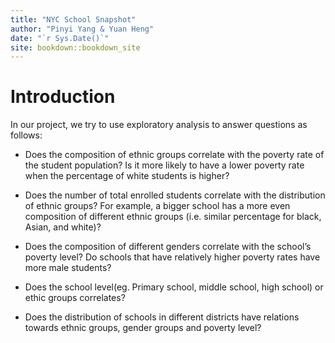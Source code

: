 ```yaml
--- 
title: "NYC School Snapshot"
author: "Pinyi Yang & Yuan Heng"
date: "`r Sys.Date()`"
site: bookdown::bookdown_site
---
```


# Introduction

In our project, we try to use exploratory analysis to answer questions as follows:

* Does the composition of ethnic groups correlate with the poverty rate of the student population? Is it more likely to have a lower poverty rate when the percentage of white students is higher?

* Does the number of total enrolled students correlate with the distribution of ethnic groups? For example, a bigger school has a more even composition of different ethnic groups (i.e. similar percentage for black, Asian, and white)?

* Does the composition of different genders correlate with the school’s poverty level? Do schools that have relatively higher poverty rates have more male students?

* Does the school level(eg. Primary school, middle school, high school) or ethic groups correlates?

* Does the distribution of schools in different districts have relations towards ethnic groups, gender groups and poverty level?
